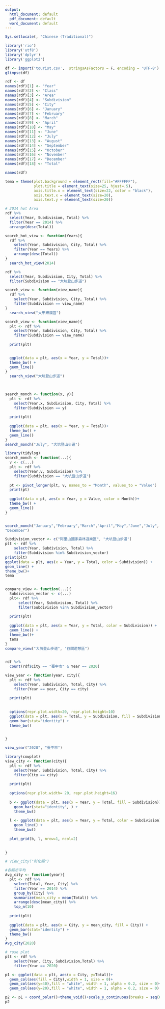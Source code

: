 ---
output:
  html_document: default
  pdf_document: default
  word_document: default
---

```{r}
Sys.setlocale(, "Chinese (Traditional)")
```

```{r}
library('rio')
library('utf8')
library('dplyr')
library('ggplot2')
```

```{r}
df <- import('tourist.csv',  stringsAsFactors = F, encoding = 'UTF-8')
glimpse(df)
```

```{r}
rdf <- df
names(rdf)[1] <- "Year"
names(rdf)[2] <- "Class"
names(rdf)[3] <- "Area"
names(rdf)[4] <- "Subdivision"
names(rdf)[5] <- "City"
names(rdf)[6] <- "January"
names(rdf)[7] <- "February"
names(rdf)[8] <- "March"
names(rdf)[9] <- "April"
names(rdf)[10] <- "May"
names(rdf)[11] <- "June"
names(rdf)[12] <- "July"
names(rdf)[13] <- "August"
names(rdf)[14] <- "September"
names(rdf)[15] <- "October"
names(rdf)[16] <- "November"
names(rdf)[17] <- "December"
names(rdf)[18] <- "Total"
```


```{r}
names(rdf)
```

```{r}
tema = theme(plot.background = element_rect(fill="#FFFFFF"),
             plot.title = element_text(size=25, hjust=.5),
             axis.title.x = element_text(size=22, color = "black"),
             axis.text.x = element_text(size=20),
             axis.text.y = element_text(size=20))
```




```{r}
# 2014 hot Area
rdf %>%
  select(Year, Subdivision, Total) %>%
  filter(Year == 2014) %>%
  arrange(desc(Total))
```

```{r}
search_hot_view <- function(Years){
  rdf %>%
    select(Year, Subdivision, City, Total) %>%
    filter(Year == Years) %>%
    arrange(desc(Total))
}
  search_hot_view(2014)
```

```{r}
rdf %>%
  select(Year, Subdivision, City, Total) %>%
  filter(Subdivision == "大坑登山步道")
```

```{r}
search_view <- function(view_name){
  rdf %>%
    select(Year, Subdivision, City, Total) %>%
    filter(Subdivision == view_name)
}
  search_view("大甲鎮瀾宮")
```

```{r}
search_view <- function(view_name){
  plt <- rdf %>%
    select(Year, Subdivision, City, Total) %>%
    filter(Subdivision == view_name)
  
  print(plt)

  
  ggplot(data = plt, aes(x = Year, y = Total))+
  theme_bw() +
  geom_line()
}
  search_view("大坑登山步道")
  
  
```


```{r}
search_monch <- function(x, y){
  plt <- rdf %>%
    select(Year,x, Subdivision, City, Total) %>%
    filter(Subdivision == y)
  
  print(plt)
  
  ggplot(data = plt, aes(x = Year, y = Total))+
  theme_bw() +
  geom_line()
}
search_monch("July", "大坑登山步道")
```



```{r}
library(tidylog)
search_monch <- function(...){
  v <- c(...)
  plt <- rdf %>%
    select(Year,v, Subdivision) %>%
    filter(Subdivision == "大坑登山步道")
  
  pt <- pivot_longer(plt, v, names_to = "Month", values_to = "Value")
  print(pt)
  
  ggplot(data = pt, aes(x = Year, y = Value, color = Month))+
  theme_bw() +
  geom_line()
}


search_monch("January","February","March","April","May","June","July",  "August","September","October","November",  
"December")

```







```{r}
Subdivision_vector <- c("阿里山國家森林遊樂區", "大坑登山步道")
plt <- rdf %>%
    select(Year, Subdivision, Total) %>%
    filter(Subdivision %in% Subdivision_vector)
print(plt)
ggplot(data = plt, aes(x = Year, y = Total, color = Subdivision)) +
geom_line() +
theme_bw()+
tema
  
```


```{r}
compare_view <- function(...){
  Subdivision_vector <- c(...)
  plt<- rdf %>%
      select(Year, Subdivision, Total) %>%
      filter(Subdivision %in% Subdivision_vector)
  
  print(plt)
  
  ggplot(data = plt, aes(x = Year, y = Total, color = Subdivision)) +
  geom_line() +
  theme_bw()+
  tema  
}
compare_view("大坑登山步道", "谷關遊憩區")
  
```



```{r}
rdf %>%
  count(rdf$City == "臺中市" & Year == 2020)
```

```{r}

view_year <- function(year, city){
  plt <- rdf %>%
    select(Year, Subdivision, Total, City) %>%
    filter(Year == year, City == city)
  
  print(plt)
  
  
  options(repr.plot.width=20, repr.plot.height=10)
  ggplot(data = plt, aes(x = Total, y = Subdivision, fill = Subdivision)) +
  geom_bar(stat="identity") +
  theme_bw()

  
}

view_year("2020", "臺中市")

```



```{r}
library(cowplot)
view_city <- function(city){
  plt <- rdf %>%
    select(Year, Subdivision, Total, City) %>%
    filter(City == city)
  
  print(plt)
  
  options(repr.plot.width= 20, repr.plot.height=16)
  
  b <- ggplot(data = plt, aes(x = Year, y = Total, fill = Subdivision)) +
    geom_bar(stat="identity", ) +
    theme_bw()
  
  l <- ggplot(data = plt, aes(x = Year, y = Total, color = Subdivision)) +
    geom_line() +
    theme_bw()
  
  plot_grid(b, l, nrow=1, ncol=2)
  
  
}

# view_city("彰化縣")
```


```{r}
#各縣市平均
Avg_city <- function(year){
  plt <- rdf %>%
    select(Total, Year, City) %>%
    filter(Year == 2014) %>%
    group_by(City) %>%
    summarize(mean_city = mean(Total)) %>%
    arrange(desc(mean_city)) %>%
    top_n(10)
  
  print(plt)
  
  ggplot(data = plt, aes(x = City, y = mean_city, fill = City)) +
  geom_bar(stat="identity") +
  theme_bw()
}
Avg_city(2020)


```



```{r}
# rose plot
plt <- rdf %>%
    select(Year, City, Subdivision,Total) %>%
    filter(Year == 2020)

p1 <- ggplot(data = plt, aes(x = City, y=Total))+
  geom_col(aes(fill = City),width = 1, size = 0)+
  geom_col(aes(y=40),fill = "white", width = 1, alpha = 0.2, size = 0)+
  geom_col(aes(y=20),fill = "white", width = 1, alpha = 0.2, size = 0)

p2 <- p1 + coord_polar()+theme_void()+scale_y_continuous(breaks = seq(0, 150, 10))
p2
  
```



